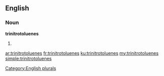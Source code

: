 ==English==

===Noun===
'''trinitrotoluenes'''

# {{plural of|[[trinitrotoluene]]}}

[[Category:English plurals]]

[[ar:trinitrotoluenes]]
[[fr:trinitrotoluenes]]
[[ku:trinitrotoluenes]]
[[my:trinitrotoluenes]]
[[simple:trinitrotoluenes]]